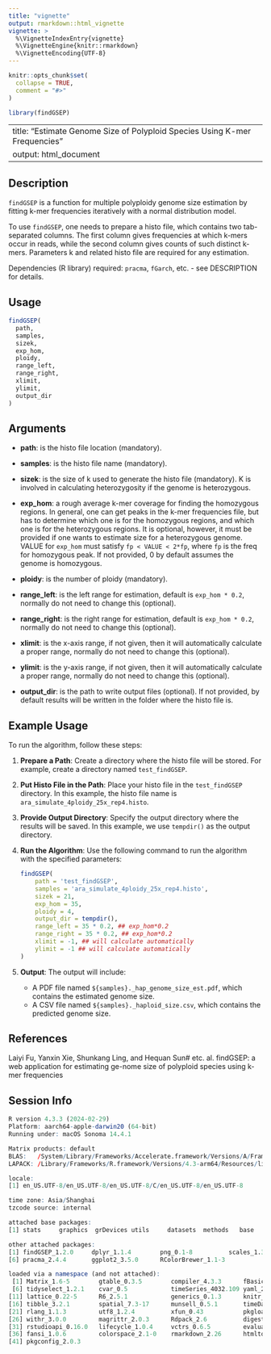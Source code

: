 ```yaml
---
title: "vignette"
output: rmarkdown::html_vignette
vignette: >
  %\VignetteIndexEntry{vignette}
  %\VignetteEngine{knitr::rmarkdown}
  %\VignetteEncoding{UTF-8}
---
```


```r
knitr::opts_chunk$set(
  collapse = TRUE,
  comment = "#>"
)
```

```r
library(findGSEP)
```
---
title: "Estimate Genome Size of Polyploid Species Using K-mer Frequencies"
output: html_document
---


## Description

`findGSEP` is a function for multiple polyploidy genome size estimation by fitting k-mer frequencies iteratively with a normal distribution model.

To use `findGSEP`, one needs to prepare a histo file, which contains two tab-separated columns. The first column gives frequencies at which k-mers occur in reads, while the second column gives counts of such distinct k-mers. Parameters k and related histo file are required for any estimation.

Dependencies (R library) required: `pracma`, `fGarch`, etc. - see DESCRIPTION for details.

## Usage

```r
findGSEP(
  path,
  samples,
  sizek,
  exp_hom,
  ploidy,
  range_left,
  range_right,
  xlimit,
  ylimit,
  output_dir
)
```

## Arguments

- **path**: is the histo file location (mandatory).

- **samples**: is the histo file name (mandatory).

- **sizek**: is the size of k used to generate the histo file (mandatory). K is involved in calculating heterozygosity if the genome is heterozygous.

- **exp_hom**: a rough average k-mer coverage for finding the homozygous regions. In general, one can get peaks in the k-mer frequencies file, but has to determine which one is for the homozygous regions, and which one is for the heterozygous regions. It is optional, however, it must be provided if one wants to estimate size for a heterozygous genome. VALUE for `exp_hom` must satisfy `fp < VALUE < 2*fp`, where `fp` is the freq for homozygous peak. If not provided, 0 by default assumes the genome is homozygous.

- **ploidy**: is the number of ploidy (mandatory).

- **range_left**: is the left range for estimation, default is `exp_hom * 0.2`, normally do not need to change this (optional).

- **range_right**: is the right range for estimation, default is `exp_hom * 0.2`, normally do not need to change this (optional).

- **xlimit**: is the x-axis range, if not given, then it will automatically calculate a proper range, normally do not need to change this (optional).

- **ylimit**: is the y-axis range, if not given, then it will automatically calculate a proper range, normally do not need to change this (optional).

- **output_dir**: is the path to write output files (optional). If not provided, by default results will be written in the folder where the histo file is.


## Example Usage

To run the algorithm, follow these steps:

1. **Prepare a Path**: Create a directory where the histo file will be stored. For example, create a directory named `test_findGSEP`.

2. **Put Histo File in the Path**: Place your histo file in the `test_findGSEP` directory. In this example, the histo file name is `ara_simulate_4ploidy_25x_rep4.histo`.

3. **Provide Output Directory**: Specify the output directory where the results will be saved. In this example, we use `tempdir()` as the output directory.

4. **Run the Algorithm**: Use the following command to run the algorithm with the specified parameters:

    ```r
    findGSEP(
        path = 'test_findGSEP',
        samples = 'ara_simulate_4ploidy_25x_rep4.histo',
        sizek = 21,
        exp_hom = 35,
        ploidy = 4,
        output_dir = tempdir(),
        range_left = 35 * 0.2, ## exp_hom*0.2
        range_right = 35 * 0.2, ## exp_hom*0.2
        xlimit = -1, ## will calculate automatically
        ylimit = -1 ## will calculate automatically
    )
    ```

5. **Output**: The output will include:
    - A PDF file named `${samples}._hap_genome_size_est.pdf`, which contains the estimated genome size.
    - A CSV file named `${samples}._haploid_size.csv`, which contains the predicted genome size.

## References

Laiyi Fu, Yanxin Xie, Shunkang Ling, and Hequan Sun# etc. al. findGSEP: a web application for estimating ge-nome size of polyploid species using k-mer frequencies

## Session Info

```r
R version 4.3.3 (2024-02-29)
Platform: aarch64-apple-darwin20 (64-bit)
Running under: macOS Sonoma 14.4.1

Matrix products: default
BLAS:   /System/Library/Frameworks/Accelerate.framework/Versions/A/Frameworks/vecLib.framework/Versions/A/libBLAS.dylib 
LAPACK: /Library/Frameworks/R.framework/Versions/4.3-arm64/Resources/lib/libRlapack.dylib;  LAPACK version 3.11.0

locale:
[1] en_US.UTF-8/en_US.UTF-8/en_US.UTF-8/C/en_US.UTF-8/en_US.UTF-8

time zone: Asia/Shanghai
tzcode source: internal

attached base packages:
[1] stats     graphics  grDevices utils     datasets  methods   base     

other attached packages:
[1] findGSEP_1.2.0     dplyr_1.1.4        png_0.1-8          scales_1.3.0       fGarch_4033.92    
[6] pracma_2.4.4       ggplot2_3.5.0      RColorBrewer_1.1-3

loaded via a namespace (and not attached):
 [1] Matrix_1.6-5        gtable_0.3.5        compiler_4.3.3      fBasics_4032.96     gbutils_0.5        
 [6] tidyselect_1.2.1    cvar_0.5            timeSeries_4032.109 yaml_2.3.8          fastmap_1.1.1      
[11] lattice_0.22-5      R6_2.5.1            generics_0.1.3      knitr_1.45          rbibutils_2.2.16   
[16] tibble_3.2.1        spatial_7.3-17      munsell_0.5.1       timeDate_4032.109   pillar_1.9.0       
[21] rlang_1.1.3         utf8_1.2.4          xfun_0.43           pkgload_1.3.4       cli_3.6.2          
[26] withr_3.0.0         magrittr_2.0.3      Rdpack_2.6          digest_0.6.35       grid_4.3.3         
[31] rstudioapi_0.16.0   lifecycle_1.0.4     vctrs_0.6.5         evaluate_0.23       glue_1.7.0         
[36] fansi_1.0.6         colorspace_2.1-0    rmarkdown_2.26      htmltools_0.5.8.1   tools_4.3.3        
[41] pkgconfig_2.0.3
```

